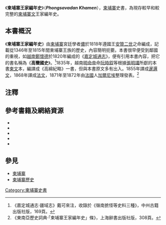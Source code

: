 《'''柬埔寨王家編年史'''》（'''''Phongsavadan Khamen'''''），[[柬埔寨|柬埔寨]]史書，為現存較早和較完整的[[高棉語|柬埔寨文]]王家編年史。

==本書概況==
《'''柬埔寨王家編年史'''》由[[柬埔寨|柬埔寨]]宮廷學者[[儂_(柬埔寨)|儂]]於1818年遵國王[[安贊二世|安贊二世]]之命編成，記載從1346年至1815年間柬埔寨王族的歷史，內容簡明扼要。本書很早便受到鄰國的重視，如[[越南|越南]][[鄭懷德|鄭懷德]]於1820年編成的《[[嘉定城通志|嘉定城通志]]》，便有引用本書內容，把它的書名稱為《'''高蠻國史'''》。<ref>《嘉定城通志·疆域志》戴可來注，收錄於《嶺南摭怪等史料三種》，中州古籍出版社版，169頁。 </ref>1835年，越南[[明命帝|明命帝]]命[[阮時叙|阮時叙]]等根據[[張明講|張明講]]所獻的本書[[高棉語|柬文]]本，編譯成《高綿紀略》一書，但與本書原文多有出入。1855年譯成[[泰文|暹邏文]]，1868年譯成[[法文|法文]]，1871年至1872年由[[法國|法國]]人[[安邺|加爾尼埃]]整理發表。<ref>《東南亞歷史詞典·「柬埔寨王家編年史」條》，上海辭書出版社版，308頁。</ref>

==注釋==
<div class="references-small"> 
<references />
</div>
</div>

==參考書籍及網絡資源==
<div class="references-small">
*{{zh}}{{cite book|title=《嘉定城通志》（收錄於《嶺南摭怪等史料三種》）|author=[[鄭懷德|鄭懷德]]|others=[[戴可來|戴可來]]、[[楊保筠|楊保筠]]校注|location=[[鄭州|鄭州]]|publisher=[[中州古籍出版社|中州古籍出版社]]（1991）ISBN 7534802032}}
*{{zh}}{{cite book|title=《[[東南亞歷史詞典|東南亞歷史詞典]]》|publisher=[[上海辭書出版社|上海辭書出版社]]（1995）ISBN 7532602222}}
*{{fr}}{{cite web|url=https://archive.org/stream/s6journalasiatiq17sociuoft#page/336/mode/2up|title=Internet Archive - ''Chronique Royale du Cambodge'', translated by Francis Garnier, in ''Journal Asiatique'' (Series 6, Vol.18, 1871)}}
*{{fr}}{{cite web|url=https://archive.org/details/leroyaumeducamb01mourgoog|title=Internet Archive - ''Le royaume du Cambodge'', Vol. 1, by J. Moura, 1883.}}
*{{fr}}{{cite web|url=https://archive.org/details/leroyaumeducambo02louv|title=Internet Archive - ''Le royaume du Cambodge'', Vol. 2, by J. Moura, 1883.}}
</div>

==參見==
*[[柬埔寨|柬埔寨]]
*[[柬埔寨歷史|柬埔寨歷史]]
{{Historical-book-stub}}
[[Category:柬埔寨史書|Category:柬埔寨史書]]